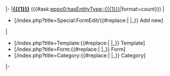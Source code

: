 |-
|'''[[{{{1}}}]]''' ({{#ask:[[eppo0:hasEntityType::{{{1}}}]]|format=count}})
|
* [{{SERVER}}{{SCRIPTPATH}}/index.php?title=Special:FormEdit/{{#replace:{{{1}}}| |_}} Add new]
|
* [{{SERVER}}{{SCRIPTPATH}}/index.php?title=Template:{{#replace:{{{1}}}| |_}} Template]
* [{{SERVER}}{{SCRIPTPATH}}/index.php?title=Form:{{#replace:{{{1}}}| |_}} Form]
* [{{SERVER}}{{SCRIPTPATH}}/index.php?title=Category:{{#replace:{{{1}}}| |_}} Category]
|-
